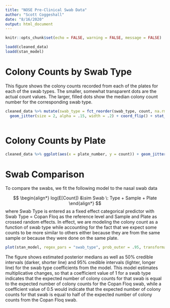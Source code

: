 ```yaml
---
title: "NOSE Pre-Clinical Swab Data"
author: "Scott Coggeshall"
date: "8/16/2020"
output: html_document
---
```


```r
knitr::opts_chunk$set(echo = FALSE, warning = FALSE, message = FALSE)

loadd(cleaned_data)
loadd(stan_model)
```

# Colony Counts by Swab Type
This figure shows the colony counts recorded from each of the plates for each of the swab types. The smaller, somewhat transparent dots are the actual count values. The larger, filled dots show the median colony count number for the corresponding swab type.
```r

cleaned_data %>% mutate(swab_type = fct_reorder(swab_type, count, na.rm = T))  %>% ggplot(aes(x = swab_type, y = count, color = swab_type)) + 
  geom_jitter(size = 2, alpha = .15, width = .2) + coord_flip() + stat_summary(fun = median, geom = "point", size = 3.5) + theme_light() + scale_color_d3()



```


# Colony Counts by Plate



```r

cleaned_data %>% ggplot(aes(x = plate_number, y = count)) + geom_jitter(size = 2, alpha = .5, width = .2)  + theme_light() + facet_wrap( ~ plate_group, scales = "free_x")


```

# Swab Comparison

To compare the swabs, we fit the following model to the nasal swab data

$$
\begin{align*}
log(E[Count]) &\sim Swab \: Type + Sample + Plate
\end{align*}
$$
where Swab Type is entered as a fixed effect categorical predictor with Swab Type = Copan Floq as the reference level and Sample and Plate as crossed random effects. In effect, we are modeling the colony count as a function of swab type while accounting for the fact that we expect some counts to be more similar to others either because they are from the same sample or because they were done on the same plate. 


```r

plot(stan_model, regex_pars = "swab_type", prob_outer = .95, transformations = "exp") + geom_vline(xintercept = 1)

```

The figure shows estimated posterior medians as well as 50% credible intervals (darker, shorter line) and 95% credible intervals (lighter, longer line) for the swab type coefficients from the model. This model estimates multiplicative changes, so that a coefficient value of 1 for a swab type indicates that the expected number of colony counts for that swab is equal to the expected number of colony counts for the Copan Floq swab, while a coefficient value of 0.5 would indicate that the expected number of colony counts for that swab is equal to half of the expected number of colony counts from the Copan Floq swab.